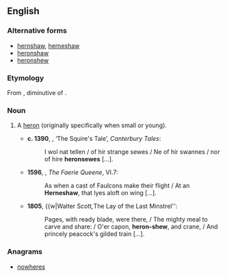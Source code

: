 ==English==
===Alternative forms===
*[[hernshaw]], [[herneshaw]] {{i|obsolete}}
*[[heronshaw]]
*[[heronshew]]

===Etymology===
From {{etyl|fro|en}} {{term|heronceau|lang=fro}}, diminutive of {{term|heron}}.

===Noun===
{{en-noun}}

# {{context|now|_|dialectal|lang=en}} A [[heron]] (originally specifically when small or young).
#*'''c. 1390''', {{w|Geoffrey Chaucer}}, ‘The Squire's Tale’, ''Canterbury Tales'':
#*:I wol nat tellen / of hir strange sewes / Ne of hir swannes / nor of hire '''heronsewes''' […].
#*'''1596''', {{w|Edmund Spenser}}, ''The Faerie Queene'', VI.7:
#*:As when a cast of Faulcons make their flight / At an '''Herneshaw''', that lyes aloft on wing […].
#*'''1805''', {{w|Walter Scott'', ''The Lay of the Last Minstrel'':
#*:Pages, with ready blade, were there, / The mighty meal to carve and share: / O'er capon, '''heron-shew''', and crane, / And princely peacock's gilded train […].

===Anagrams===
* [[nowheres#English|nowheres]]